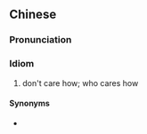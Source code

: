 ==Chinese==
{{zh-forms|type=11113}}

===Pronunciation===
{{zh-pron
|m=guǎn tā sān qī èrshí一
|c=gun2 taa1 saam1 cat1 ji6 sap6 jat1
|cat=id
}}

===Idiom===
{{zh-idiom}}

# don't care how; who cares how

====Synonyms====
* {{zh-l|不管三七二十一}}